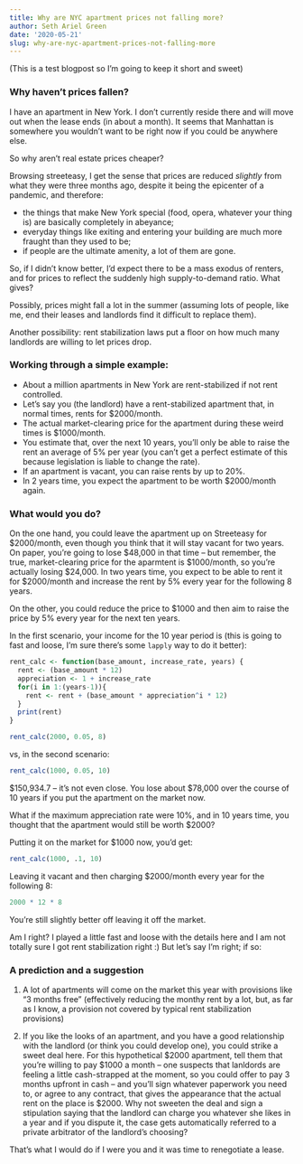 ```yaml
---
title: Why are NYC apartment prices not falling more?
author: Seth Ariel Green
date: '2020-05-21'
slug: why-are-nyc-apartment-prices-not-falling-more
---
```


(This is a test blogpost so I'm going to keep it short and sweet)

### Why haven't prices fallen?

I have an apartment in New York. I don't currently reside there and will move out when the lease ends (in about a month). It seems that Manhattan is somewhere you wouldn't want to be right now if you could be anywhere else. 

So why aren't real estate prices cheaper? 

Browsing streeteasy, I get the sense that prices are reduced _slightly_ from what they were three months ago, despite it being the epicenter of a pandemic, and therefore:

* the things that make New York special (food, opera, whatever your thing is) are basically completely in abeyance;
* everyday things like exiting and entering your building are much more fraught than they used to be;
* if people are the ultimate amenity, a lot of them are gone.

So, if I didn't know better, I'd expect there to be a mass exodus of renters, and for prices to reflect the suddenly high supply-to-demand ratio. What gives? 

Possibly, prices might fall a lot in the summer (assuming lots of people, like me, end their leases and landlords find it difficult to replace them).

Another possibility: rent stabilization laws put a floor on how much many landlords are willing to let prices drop.

### Working through a simple example:

* About a million apartments in New York are rent-stabilized if not rent controlled. 
* Let's say you (the landlord) have a rent-stabilized apartment that, in normal times, rents for $2000/month.
* The actual market-clearing price for the apartment during these weird times is $1000/month.
* You estimate that, over the next 10 years, you'll only be able to raise the rent an average of 5% per year (you can't get a perfect estimate of this because legislation is liable to change the rate).
* If an apartment is vacant, you can raise rents by up to 20%.
* In 2 years time, you expect the apartment to be worth $2000/month again.

### What would you do? 

On the one hand, you could leave the apartment up on Streeteasy for \$2000/month, even though you think that it will stay vacant for two years. On paper, you're going to lose \$48,000 in that time -- but remember, the true, market-clearing price for the aparmtent is $1000/month, so you're actually losing \$24,000. In two years time, you expect to be able to rent it for \$2000/month and increase the rent by 5% every year for the following 8 years.

On the other, you could reduce the price to $1000 and then aim to raise the price by 5% every year for the next ten years. 

In the first scenario, your income for the 10 year period is (this is going to fast and loose, I'm sure there's some `lapply` way to do it better):
```r
rent_calc <- function(base_amount, increase_rate, years) {
  rent <- (base_amount * 12)
  appreciation <- 1 + increase_rate
  for(i in 1:(years-1)){
    rent <- rent + (base_amount * appreciation^i * 12)
  }
  print(rent)
}

rent_calc(2000, 0.05, 8)
```
vs, in the second scenario:

```r
rent_calc(1000, 0.05, 10)
```


\$150,934.7 -- it's not even close. You lose about \$78,000 over the course of 10 years if you put the apartment on the market now. 

What if the maximum appreciation rate were 10%, and in 10 years time, you thought that the apartment would still be worth $2000? 

Putting it on the market for $1000 now, you'd get:
```r
rent_calc(1000, .1, 10)

```

Leaving it vacant and then charging $2000/month every year for the following 8:
```r
2000 * 12 * 8
```

You're still slightly better off leaving it off the market.

Am I right? I played a little fast and loose with the details here and I am not totally sure I got rent stabilization right :) But let's say I'm right; if so:

### A prediction and a suggestion

1) A lot of apartments will come on the market this year with provisions like "3 months free" (effectively reducing the monthy rent by a lot, but, as far as I know, a provision not covered by typical rent stabilization provisions)

2) If you like the looks of an apartment, and you have a good relationship with the landlord (or think you could develop one), you could strike a sweet deal here. For this hypothetical \$2000 apartment, tell them that you're willing to pay \$1000 a month -- one suspects that lanldords are feeling a little cash-strapped at the moment, so you could offer to pay 3 months upfront in cash -- and you'll sign whatever paperwork you need to, or agree to any contract, that gives the appearance that the actual rent on the place is $2000. Why not sweeten the deal and sign a stipulation saying that the landlord can charge you whatever she likes in a year and if you dispute it, the case gets automatically referred to a private arbitrator of the landlord's choosing?

That's what I would do if I were you and it was time to renegotiate a lease.
